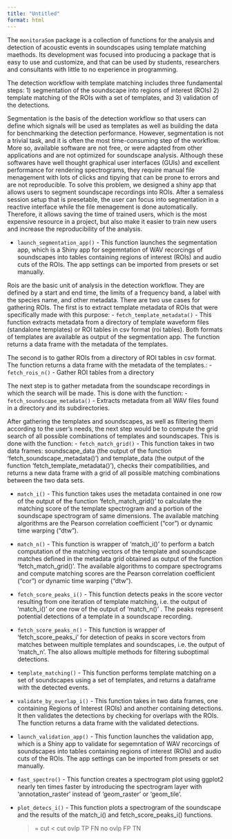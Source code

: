 ```yaml
---
title: "Untitled"
format: html
---
```


The `monitoraSom` package is a collection of functions for the analysis and detection of acoustic events in soundscapes using template matching maethods. Its development was focused into producing a package that is easy to use and customize, and that can be used by students, researchers and consultants with little to no experience in programming.

The detection workflow with template matching includes three fundamental steps:
1) segmentation of the soundscape into regions of interest (ROIs)
2) template matching of the ROIs with a set of templates, and
3) validation of the detections.

Segmentation is the basis of the detection workflow so that users can define which signals will be used as templates as well as building the data for benchmarking the detection performance. However, segmentation is not a trivial task, and it is often the most time-consuming step of the workflow. More so, available software are not free, or were adapted from other applications and are not optimized for soundscape analysis. Although these softwares have well thought graphical user interfaces (GUIs) and excellent performance for rendering spectrograms, they require manual file menagement with lots of clicks and tipying that can be prone to errors and are not reproducible. To solve this problem, we designed a shiny app that allows users to segment soundscape recordings into ROIs. After a semaless session setup that is presetable, the user can focus into segmentation in a reactive interface while the file menagement is done automatically. Therefore, it allows saving the time of trained users, which is the most expensive resource in a project, but also make it easier to train new users and increase the reproducibility of the analysis.

- `launch_segmentation_app()` - This function launches the segmentation app, which is a Shiny app for
  segemntation of WAV recorcings of soundscapes into tables containing regions of interest (ROIs) and audio cuts of the ROIs. The app settings can be imported from presets or set manually.

Rois are the basic unit of analysis in the detection workflow. They are defined by a start and end time, the limits of a frequency band, a label with the species name, and other metadata. There are two use cases for gathering ROIs. The first is to extract template metadata of ROIs that were specifically made with this purpose:
- `fetch_template_metadata()` - This function extracts metadata from a directory of template waveform files (standalone templates) or ROI tables in csv format (roi tables). Both formats of templates are available as output of the segmentation app. The function returns a data frame with the metadata of the templates.

The second is to gather ROIs from a directory of ROI tables in csv format. The function returns a data frame with the metadata of the templates.:
- `fetch_rois_n()` - Gather ROI tables from a directory

The next step is to gather metadata from the soundscape recordings in which the search will be made. This is done with the function:
- `fetch_soundscape_metadata()` - Extracts metadata from all WAV files found in a directory and its
subdirectories.

After gathering the templates and soundscapes, as well as filtering them according to the user's needs, the next step would be to compute the grid search of all possible combinations of templates and soundscapes. This is done with the function:
- `fetch_match_grid()` - This function takes in two data frames: soundscape_data (the output of the
function 'fetch_soundscape_metadata()') and template_data (the output of the function 'fetch_template_metadata()'), checks their compatibilities, and returns a new data frame with a grid of all possible matching combinations between the two data sets.

<!-- TODO CONTINUAR AQUI... -->

- `match_i()` - This function takes uses the metadata contained in one row of the output of
the function 'fetch_match_grid()' to calculate the matching score of the template spectrogram and a portion of the soundscape spectrogram of same dimensions. The available matching algorithms are the Pearson correlation coefficient ("cor") or dynamic time warping ("dtw").
- `match_n()` - This function is wrapper of 'match_i()' to perform a batch computation of the matching vectors of the template and soundscape matches defined in the metadata grid obtained as output of the function 'fetch_match_grid()'. The available algorithms to compare spectrograms and compute matching scores are the Pearson correlation coefficient ("cor") or dynamic time warping ("dtw").
- `fetch_score_peaks_i()` -  This function detects peaks in the score vector resulting from one iteration
 of template matching, i.e. the output of 'match_i()' or one row of the  output of 'match_n()' . The peaks represent potential detections of a  template in a soundscape recording.
- `fetch_score_peaks_n()` - This function is wrapper of 'fetch_score_peaks_i' for detection of peaks in
  score vectors from matches between multiple templates and soundscapes, i.e. the output of 'match_n'. The also allows multiple methods for filtering suboptimal detections.

- `template_matching()` - This function performs template matching on a set of soundscapes using a
  set of templates, and returns a dataframe with the detected events.


- `validate_by_overlap_i()` - This function takes in two data frames, one containing Regions of Interest
(ROIs) and another containing detections. It then validates the detections by checking for overlaps with the ROIs. The function returns a data frame with the validated detections.

- `launch_validation_app()` - This function launches the validation app, which is a Shiny app to validate
  for segemntation of WAV recorcings of soundscapes into tables containing regions of interest (ROIs) and audio cuts of the ROIs. The app settings can be imported from presets or set manually.


- `fast_spectro()` - This function creates a spectrogram plot using ggplot2 nearly ten times faster by introducing the spectrogram layer with 'annotation_raster' instead of 'geom_raster' or 'geom_tile'.



- `plot_detecs_i()` - This function plots a spectrogram of the soundscape and the results of the
match_i() and fetch_score_peaks_i() functions.


  >= cut	< cut
ovlp	TP	FN
no ovlp	FP	TN